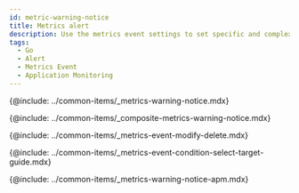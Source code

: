 ```yaml
---
id: metric-warning-notice
title: Metrics alert
description: Use the metrics event settings to set specific and complex events.
tags:
  - Go
  - Alert
  - Metrics Event
  - Application Monitoring
---
```


{@include: ../common-items/_metrics-warning-notice.mdx} 

{@include: ../common-items/_composite-metrics-warning-notice.mdx}

{@include: ../common-items/_metrics-event-modify-delete.mdx}

{@include: ../common-items/_metrics-event-condition-select-target-guide.mdx}

{@include: ../common-items/_metrics-warning-notice-apm.mdx} 
